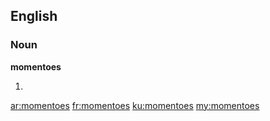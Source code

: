 ==English==

===Noun===
'''momentoes'''

# {{plural of|[[momento]]}}

[[ar:momentoes]]
[[fr:momentoes]]
[[ku:momentoes]]
[[my:momentoes]]